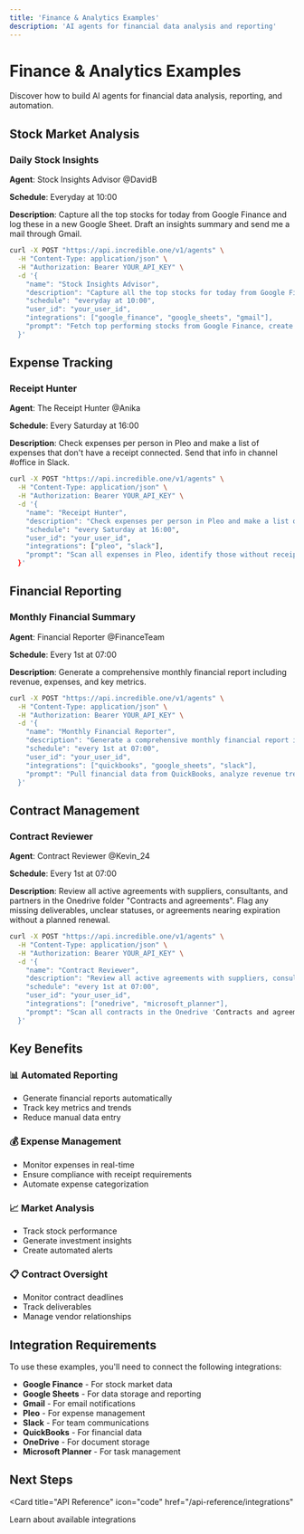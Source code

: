 ```yaml
---
title: 'Finance & Analytics Examples'
description: 'AI agents for financial data analysis and reporting'
---
```


# Finance & Analytics Examples

Discover how to build AI agents for financial data analysis, reporting, and automation.

## Stock Market Analysis

### Daily Stock Insights

**Agent**: Stock Insights Advisor @DavidB

**Schedule**: Everyday at 10:00

**Description**: Capture all the top stocks for today from Google Finance and log these in a new Google Sheet. Draft an insights summary and send me a mail through Gmail.

```bash
curl -X POST "https://api.incredible.one/v1/agents" \
  -H "Content-Type: application/json" \
  -H "Authorization: Bearer YOUR_API_KEY" \
  -d '{
    "name": "Stock Insights Advisor",
    "description": "Capture all the top stocks for today from Google Finance and log these in a new Google Sheet. Draft an insights summary and send me a mail through Gmail.",
    "schedule": "everyday at 10:00",
    "user_id": "your_user_id",
    "integrations": ["google_finance", "google_sheets", "gmail"],
    "prompt": "Fetch top performing stocks from Google Finance, create a spreadsheet with the data, analyze trends, and send a comprehensive summary via email with links to stock pages and the sheet"
  }'
```

## Expense Tracking

### Receipt Hunter

**Agent**: The Receipt Hunter @Anika

**Schedule**: Every Saturday at 16:00

**Description**: Check expenses per person in Pleo and make a list of expenses that don't have a receipt connected. Send that info in channel #office in Slack.

```bash
curl -X POST "https://api.incredible.one/v1/agents" \
  -H "Content-Type: application/json" \
  -H "Authorization: Bearer YOUR_API_KEY" \
  -d '{
    "name": "Receipt Hunter",
    "description": "Check expenses per person in Pleo and make a list of expenses that don't have a receipt connected. Send that info in channel #office in Slack.",
    "schedule": "every Saturday at 16:00",
    "user_id": "your_user_id",
    "integrations": ["pleo", "slack"],
    "prompt": "Scan all expenses in Pleo, identify those without receipts, compile a list by person, and send a reminder to #office channel that receipts must be submitted ASAP or salary will be affected"
  }'
```

## Financial Reporting

### Monthly Financial Summary

**Agent**: Financial Reporter @FinanceTeam

**Schedule**: Every 1st at 07:00

**Description**: Generate a comprehensive monthly financial report including revenue, expenses, and key metrics.

```bash
curl -X POST "https://api.incredible.one/v1/agents" \
  -H "Content-Type: application/json" \
  -H "Authorization: Bearer YOUR_API_KEY" \
  -d '{
    "name": "Monthly Financial Reporter",
    "description": "Generate a comprehensive monthly financial report including revenue, expenses, and key metrics",
    "schedule": "every 1st at 07:00",
    "user_id": "your_user_id",
    "integrations": ["quickbooks", "google_sheets", "slack"],
    "prompt": "Pull financial data from QuickBooks, analyze revenue trends, expense categories, and key performance indicators. Create a detailed report in Google Sheets and share it with the finance team via Slack"
  }'
```

## Contract Management

### Contract Reviewer

**Agent**: Contract Reviewer @Kevin_24

**Schedule**: Every 1st at 07:00

**Description**: Review all active agreements with suppliers, consultants, and partners in the Onedrive folder "Contracts and agreements". Flag any missing deliverables, unclear statuses, or agreements nearing expiration without a planned renewal.

```bash
curl -X POST "https://api.incredible.one/v1/agents" \
  -H "Content-Type: application/json" \
  -H "Authorization: Bearer YOUR_API_KEY" \
  -d '{
    "name": "Contract Reviewer",
    "description": "Review all active agreements with suppliers, consultants, and partners in the Onedrive folder 'Contracts and agreements'. Flag any missing deliverables, unclear statuses, or agreements nearing expiration without a planned renewal.",
    "schedule": "every 1st at 07:00",
    "user_id": "your_user_id",
    "integrations": ["onedrive", "microsoft_planner"],
    "prompt": "Scan all contracts in the Onedrive 'Contracts and agreements' folder, identify contracts nearing expiration, missing deliverables, or unclear statuses. Create tasks in Microsoft Planner with brief summaries and due dates for any risks found"
  }'
```

## Key Benefits

### 📊 **Automated Reporting**
- Generate financial reports automatically
- Track key metrics and trends
- Reduce manual data entry

### 💰 **Expense Management**
- Monitor expenses in real-time
- Ensure compliance with receipt requirements
- Automate expense categorization

### 📈 **Market Analysis**
- Track stock performance
- Generate investment insights
- Create automated alerts

### 📋 **Contract Oversight**
- Monitor contract deadlines
- Track deliverables
- Manage vendor relationships

## Integration Requirements

To use these examples, you'll need to connect the following integrations:

- **Google Finance** - For stock market data
- **Google Sheets** - For data storage and reporting
- **Gmail** - For email notifications
- **Pleo** - For expense management
- **Slack** - For team communications
- **QuickBooks** - For financial data
- **OneDrive** - For document storage
- **Microsoft Planner** - For task management

## Next Steps

<Card
  title="API Reference"
  icon="code"
  href="/api-reference/integrations"
>
  Learn about available integrations
</Card>

